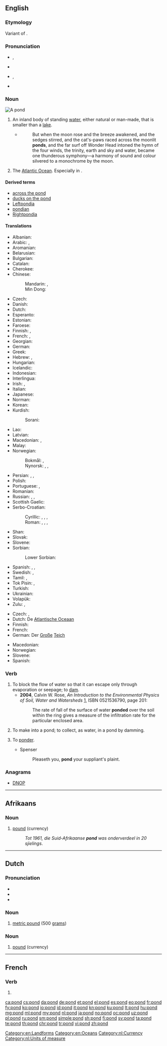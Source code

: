 {{also|Pond}}
==English==
{{wikipedia}}

===Etymology===
Variant of {{term|pound|lang=en}}.

===Pronunciation===
* {{a|UK}} {{enPR|pŏnd}}, {{IPA|/pɒnd/|lang=en}}
* {{rhymes|ɒnd|lang=en}}
* {{a|US}} {{enPR|pänd}}, {{IPA|/pɑnd/|lang=en}}
* {{audio|en-us-pond.ogg|Audio (US)|lang=en}}

===Noun===
[[File:Black pond near Esher.jpeg|thumb|A pond]]
{{en-noun}}

# An inland body of standing [[water]], either natural or man-made, that is smaller than a [[lake]].
#* {{RQ:Chmbrs YngrSt|VIII}}
#*: But when the moon rose and the breeze awakened, and the sedges stirred, and the cat's-paws raced across the moonlit '''ponds''', and the far surf off Wonder Head intoned the hymn of the four winds, the trinity, earth and sky and water, became one thunderous symphony&mdash;a harmony of sound and colour silvered to a monochrome by the moon.
# {{lb|en|colloquial}} The [[Atlantic Ocean]]. Especially in {{term|across the pond|lang=en}}.
#: {{ux|en|I wonder how they do this on the other side of the '''pond'''.}}
#: {{ux|en|I haven't been back home across the '''pond''' in twenty years.}}

====Derived terms====
* [[across the pond]]
* [[ducks on the pond]]
* [[Leftpondia]]
* [[pondian]]
* [[Rightpondia]]

====Translations====
{{trans-top|small lake}}
* Albanian: {{t|sq|pellg}}
* Arabic: {{t|ar|بِرْكَة|f}}, {{t+|ar|غَدِير|m}}
* Aromanian: {{t|rup|baltã|f}}
* Belarusian: {{t|be|стаў|m|tr=staŭ|sc=Cyrl}}
* Bulgarian: {{t|bg|езерце|n|tr=ézerce|sc=Cyrl}}
* Catalan: {{t|ca|bassa|f}}
* Cherokee: {{t|chr|ᎥᏓᎵ|tr=vdali|sc=Cher}}
* Chinese:
*: Mandarin: {{t+|cmn|池塘|tr=chítáng|sc=Hani}}, {{t+|cmn|池|tr=chí|sc=Hani}}
*: Min Dong: {{t|cdo|池|tr=die|sc=Hani}}
* Czech: {{t+|cs|rybník|m}}
* Danish: {{t+|da|dam|c}}
* Dutch: {{t+|nl|vijver|m}}
* Esperanto: {{t|eo|lageto}}
* Estonian: {{t|et|tiik}}
* Faroese: {{t|fo|tjørn|f}}
* Finnish: {{t+|fi|lampi}}, {{t+|fi|allas}}
* French: {{t+|fr|étang|m}}, {{t+|fr|mare|f}}
* Georgian: {{t|ka|გუბე}}
* German: {{t+|de|Teich|m}}
* Greek: {{t|el|νερόλακος|m}}
* Hebrew: {{t+|he|אגם|m|tr=agám}}, {{t+|he|בריכה|f|tr=brekhá}}
* Hungarian: {{t+|hu|tavacska}}
* Icelandic: {{t+|is|tjörn|f}}
* Indonesian: {{t+|id|kolam}}
* Interlingua: {{t|ia|stagno}}
* Irish: {{t|ga|linn|f}}, {{t|ga|dabhach|f}}
* Italian: {{t+|it|stagno|m}}
* Japanese: {{t+|ja|池|tr=[[いけ]], ike|sc=Jpan}}
* Norman: {{t|nrf|mathe|f}}
* Korean: {{t+|ko|못|sc=Kore}}
* Kurdish:
*: Sorani: {{t+|ku|گۆم}}
{{trans-mid}}
* Lao: {{t|lo|ບຶງ|tr=byng}}
* Latvian: {{t|lv|dīķis|m}}
* Macedonian: {{t|mk|езерце|n|tr=ézerce}}, {{t|mk|рибник|m|tr=ríbnik}} {{qualifier|fish pond}}
* Malay: {{t|ms|kolam}}
* Norwegian:
*: Bokmål: {{t|nb|tjern|n}}, {{t+|nb|dam|m}}
*: Nynorsk: {{t|nn|tjern|f}}, {{t|nn|tjørn|f}}, {{t|nn|dam|m}}
* Persian: {{t+|fa|آبگیر|tr=âbgir|sc=fa-Arab}}, {{t+|fa|برکه|tr=berke|sc=fa-Arab}}, {{t+|fa|تالاب|tr=tâlâb|sc=fa-Arab}}
* Polish: {{t+|pl|staw|m}}
* Portuguese: {{t+|pt|lagoa|f}}, {{t+|pt|tanque|m}}
* Romanian: {{t+|ro|baltă|f}}
* Russian: {{t+|ru|пруд|m}}, {{t+|ru|водоём|m}}, {{t+|ru|озерцо́|n}}
* Scottish Gaelic: {{t|gd|linne|f}}
* Serbo-Croatian:
*: Cyrillic: {{t|sh|језерце}}, {{t|sh|рибњак}} {{qualifier|fish pond}}, {{t|sh|пруд}}, {{t|sh|жабњак|m}} {{qualifier|frog pond}}
*: Roman: {{t+|sh|jezerce}}, {{t+|sh|ribnjak}} {{qualifier|fish pond}}, {{t+|sh|prud}}, {{t+|sh|žabnjak|m}} {{qualifier|frog pond}}
* Shan: {{t|shn|ၼွင်|tr=nɔng1|sc=Mymr}}
* Slovak: {{t|sk|rybník|m}}
* Slovene: {{t+|sl|ribnik|m}}
* Sorbian:
*: Lower Sorbian: {{t|dsb|gat|m}}
* Spanish: {{t|es|charca|m}}, {{t+|es|estanque|m}}, {{t+|es|laguna|f}}
* Swedish: {{t+|sv|damm|c}}, {{t+|sv|tjärn|c}}
* Tamil: {{t+|ta|குட்டை|tr=kuṭṭai|sc=Taml}}, {{t+|ta|குளம்|tr=kuļam|sc=Taml}}
* Tok Pisin: {{t+|tpi|wara}}, {{t|tpi|raunwara}}
* Turkish: {{t+|tr|gölet}}
* Ukrainian: {{t|uk|став|tr=stav|sc=Cyrl}}
* Volapük: {{t+|vo|lulak}}
* Zulu: {{t|zu|ichibi|c5|c6}}, {{t|zu|isiziba|c7|c8}}
{{trans-bottom}}

{{trans-top|The Atlantic Ocean}}
* Czech: {{t+|cs|Velká louže|f}}, {{t+|cs|Atlantský oceán|m}}
* Dutch: De [[Atlantische Oceaan]]
* Finnish: {{t+|fi|rapakko}}
* French: {{t+|fr|océan Atlantique|m}}
* German: Der [[groß|Große]] [[Teich]]
{{trans-mid}}
* Macedonian: {{t|mk|бара|f|tr=bára}}
* Norwegian: {{t|no|dammen}}
* Slovene: {{t+|sl|luža|f}}
* Spanish: {{qualifier|colloquial}} {{t+|es|charco|m}}
{{trans-bottom}}

===Verb===
{{en-verb}}

# To block the flow of water so that it can escape only through evaporation or seepage; to [[dam]].
#* '''2004''', Calvin W. Rose, ''An Introduction to the Environmental Physics of Soil, Water and Watersheds'' [http://books.google.com/books?id=TxCQ-DaSIwUC], ISBN 0521536790, page 201:
#*: The rate of fall of the surface of water '''ponded''' over the soil within the ring gives a measure of the infiltration rate for the particular enclosed area.
# To make into a pond; to collect, as water, in a pond by damming.
# {{context|obsolete|lang=en}} To [[ponder]].
#* Spenser
#*: Pleaseth you, '''pond''' your suppliant's plaint.

===Anagrams===
* [[DNOP#English|DNOP]]

[[Category:en:Landforms]]
[[Category:en:Oceans]]
----

==Afrikaans==

===Noun===
{{af-noun|ponds}}

# [[pound]] (currency)
#: ''Tot 1961, die Suid-Afrikaanse '''pond''' was onderverdeel in 20 sjielings''.

----

==Dutch==

===Pronunciation===
* {{rhymes|ɔnt|lang=nl}}
* {{IPA|/pɔnt/|lang=nl}}
* {{audio|Nl-pond.ogg|audio|lang=nl}}

===Noun===
{{nl-noun|n|-en|pondje}}

# [[metric pound]] (500 [[grams]])

===Noun===
{{nl-noun|n|-en|pondje}}

# [[pound]] (currency)

[[Category:nl:Currency]]
[[Category:nl:Units of measure]]

----

==French==

===Verb===
{{fr-verb-form}}

# {{inflection of|pondre||3|s|pres|indc|lang=fr}}

[[ca:pond]]
[[cs:pond]]
[[da:pond]]
[[de:pond]]
[[et:pond]]
[[el:pond]]
[[es:pond]]
[[eo:pond]]
[[fr:pond]]
[[fy:pond]]
[[ko:pond]]
[[io:pond]]
[[id:pond]]
[[it:pond]]
[[kn:pond]]
[[ku:pond]]
[[lt:pond]]
[[hu:pond]]
[[mg:pond]]
[[ml:pond]]
[[my:pond]]
[[nl:pond]]
[[ja:pond]]
[[no:pond]]
[[oc:pond]]
[[uz:pond]]
[[pl:pond]]
[[ru:pond]]
[[sm:pond]]
[[simple:pond]]
[[sh:pond]]
[[fi:pond]]
[[sv:pond]]
[[ta:pond]]
[[te:pond]]
[[th:pond]]
[[chr:pond]]
[[tr:pond]]
[[vi:pond]]
[[zh:pond]]